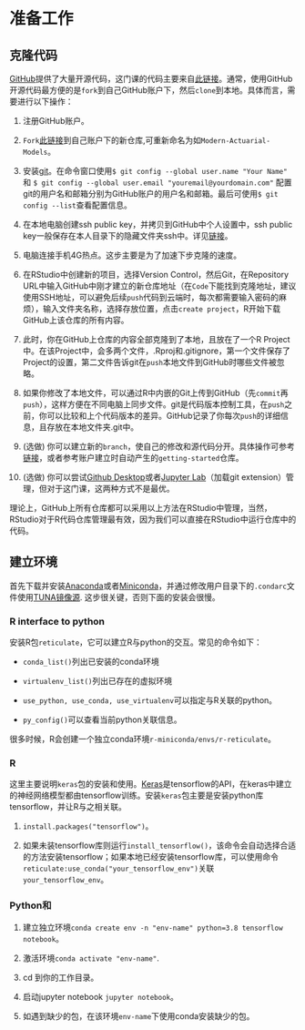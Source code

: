 # 准备工作 {#ch1}

## 克隆代码

[GitHub](https://github.com/)提供了大量开源代码，这门课的代码主要来自[此链接](https://github.com/JSchelldorfer/ActuarialDataScience)。通常，使用GitHub开源代码最方便的是`fork`到自己GitHub账户下，然后`clone`到本地。具体而言，需要进行以下操作：

1. 注册GitHub账户。

2. `Fork`[此链接](https://github.com/JSchelldorfer/ActuarialDataScience)到自己账户下的新仓库,可重新命名为如`Modern-Actuarial-Models`。

3. 安装[git](https://git-scm.com/)。在命令窗口使用`$ git config --global user.name "Your Name"` 和 `$ git config --global user.email "youremail@yourdomain.com"` 配置git的用户名和邮箱分别为GitHub账户的用户名和邮箱。最后可使用`$ git config --list`查看配置信息。

4. 在本地电脑创建ssh public key，并拷贝到GitHub中个人设置中，ssh public key一般保存在本人目录下的隐藏文件夹ssh中。详见[链接](https://docs.github.com/en/free-pro-team@latest/github/authenticating-to-github/connecting-to-github-with-ssh)。

5. 电脑连接手机4G热点。这步主要是为了加速下步克隆的速度。

6. 在RStudio中创建新的项目，选择Version Control，然后Git，在Repository URL中输入GitHub中刚才建立的新仓库地址（在`Code`下能找到克隆地址，建议使用SSH地址，可以避免后续`push`代码到云端时，每次都需要输入密码的麻烦），输入文件夹名称，选择存放位置，点击`create project`，R开始下载GitHub上该仓库的所有内容。 

7. 此时，你在GitHub上仓库的内容全部克隆到了本地，且放在了一个R Project中。在该Project中，会多两个文件，.Rproj和.gitignore，第一个文件保存了Project的设置，第二文件告诉git在`push`本地文件到GitHub时哪些文件被忽略。

8. 如果你修改了本地文件，可以通过R中内嵌的Git上传到GitHub（先`commit`再`push`），这样方便在不同电脑上同步文件。git是代码版本控制工具，在`push`之前，你可以比较和上个代码版本的差异。GitHub记录了你每次`push`的详细信息，且存放在本地文件夹.git中。

9. (选做) 你可以建立新的`branch`，使自己的修改和源代码分开。具体操作可参考[链接](https://resources.github.com/whitepapers/github-and-rstudio/)，或者参考账户建立时自动产生的`getting-started`仓库。

10. (选做) 你可以尝试[Github Desktop](https://desktop.github.com/)或者[Jupyter Lab](https://jupyter.org/)（加载git extension）管理，但对于这门课，这两种方式不是最优。

理论上，GitHub上所有仓库都可以采用以上方法在RStudio中管理，当然，RStudio对于R代码仓库管理最有效，因为我们可以直接在RStudio中运行仓库中的代码。

## 建立环境

首先下载并安装[Anaconda](https://mirrors.tuna.tsinghua.edu.cn/help/anaconda/)或者[Miniconda](https://docs.conda.io/en/latest/miniconda.html)，并通过修改用户目录下的`.condarc`文件使用[TUNA镜像源](https://mirrors.tuna.tsinghua.edu.cn/help/anaconda/). 这步很关键，否则下面的安装会很慢。

### R interface to python

安装R包`reticulate`，它可以建立R与python的交互。常见的命令如下：

- `conda_list()`列出已安装的conda环境

- `virtualenv_list()`列出已存在的虚拟环境

- `use_python, use_conda, use_virtualenv`可以指定与R关联的python。

- `py_config()`可以查看当前python关联信息。

很多时候，R会创建一个独立conda环境`r-miniconda/envs/r-reticulate`。

### R

这里主要说明`keras`包的安装和使用。[Keras](https://keras.rstudio.com/)是tensorflow的API，在keras中建立的神经网络模型都由tensorflow训练。安装`keras`包主要是安装python库tensorflow，并让R与之相关联。

1. `install.packages("tensorflow")`。

2. 如果未装tensorflow库则运行`install_tensorflow()`，该命令会自动选择合适的方法安装tensorflow；如果本地已经安装tensorflow库，可以使用命令`reticulate:use_conda("your_tensorflow_env")`关联`your_tensorflow_env`。

### Python和

1. 建立独立环境`conda create env -n "env-name" python=3.8 tensorflow notebook`。

2. 激活环境`conda activate "env-name"`.

3. cd 到你的工作目录。

4. 启动jupyter notebook `jupyter notebook`。

5. 如遇到缺少的包，在该环境`env-name`下使用conda安装缺少的包。






